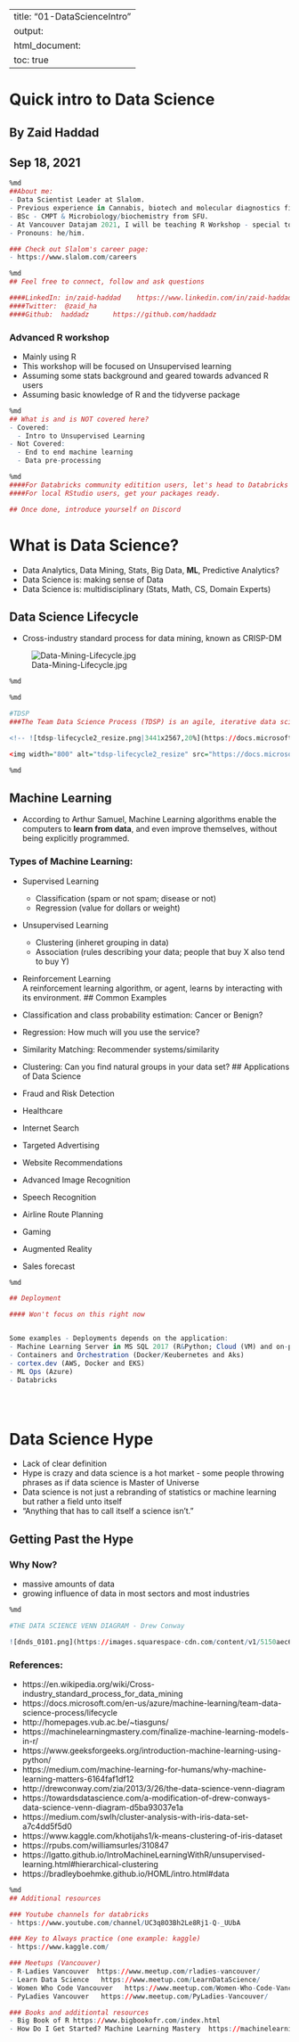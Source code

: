 
---
title: "01-DataScienceIntro"
output:
  html_document:
    toc: true
---

# Quick intro to Data Science
##  By Zaid Haddad
##  Sep 18, 2021

```r
%md
##About me:
- Data Scientist Leader at Slalom.     
- Previous experience in Cannabis, biotech and molecular diagnostics fields developing and validating end to end ML models. 
- BSc - CMPT & Microbiology/biochemistry from SFU.      
- At Vancouver Datajam 2021, I will be teaching R Workshop - special topic: Machine Learning.    
- Pronouns: he/him.

### Check out Slalom's career page:
- https://www.slalom.com/careers

```


```r
%md
## Feel free to connect, follow and ask questions

####LinkedIn: in/zaid-haddad    https://www.linkedin.com/in/zaid-haddad/        
####Twitter:  @zaid_ha         
####Github:  haddadz      https://github.com/haddadz
```


### Advanced R workshop   
- Mainly using R 
- This workshop will be focused on Unsupervised learning
- Assuming some stats background and geared towards advanced R users
- Assuming basic knowledge of R and the tidyverse package

```r
%md
## What is and is NOT covered here?
- Covered:
  - Intro to Unsupervised Learning
- Not Covered:
  - End to end machine learning
  - Data pre-processing
```


```r
%md
####For Databricks community editition users, let's head to Databricks and spin up the cluster (install packages). 
####For local RStudio users, get your packages ready. 

## Once done, introduce yourself on Discord
```

# What is Data Science?

- Data Analytics, Data Mining, Stats, Big Data, **ML**, Predictive Analytics?
- Data Science is: making sense of Data
- Data Science is: multidisciplinary (Stats, Math, CS, Domain Experts)


## Data Science Lifecycle
- Cross-industry standard process for data mining, known as CRISP-DM    


![Data-Mining-Lifecycle.jpg](https://upload.wikimedia.org/wikipedia/commons/thumb/b/b9/CRISP-DM_Process_Diagram.png/600px-CRISP-DM_Process_Diagram.png)

```r
%md 
```


```r
%md

#TDSP
###The Team Data Science Process (TDSP) is an agile, iterative data science methodology to deliver predictive analytics solutions and intelligent applications efficiently

<!-- ![tdsp-lifecycle2_resize.png|3441x2567,20%](https://docs.microsoft.com/en-us/azure/machine-learning/team-data-science-process/media/overview/tdsp-lifecycle2.png) -->

<img width="800" alt="tdsp-lifecycle2_resize" src="https://docs.microsoft.com/en-us/azure/machine-learning/team-data-science-process/media/overview/tdsp-lifecycle2.png">
```


```r
%md 
```

## Machine Learning

* According to Arthur Samuel, Machine Learning algorithms enable the computers to **learn from data**, and even improve themselves, without being explicitly programmed.
                         
### Types of Machine Learning:    
* Supervised Learning       
    -  Classification (spam or not spam; disease or not)    
    -  Regression (value for dollars or weight)     
* Unsupervised Learning          
    -  Clustering (inheret grouping in data)    
    -  Association (rules describing your data; people that buy X also tend to buy Y)    
* Reinforcement Learning         
A reinforcement learning algorithm, or agent, learns by interacting with its environment.
## Common Examples

-  Classification and class probability estimation: Cancer or Benign?
-  Regression: How much will you use the service?
-  Similarity Matching: Recommender systems/similarity
-  Clustering: Can you find natural groups in your data set?
## Applications of Data Science
- Fraud and Risk Detection
- Healthcare
- Internet Search
- Targeted Advertising
- Website Recommendations
- Advanced Image Recognition
- Speech Recognition
- Airline Route Planning
- Gaming
- Augmented Reality
- Sales forecast

```r
%md

## Deployment

#### Won't focus on this right now


Some examples - Deployments depends on the application:
- Machine Learning Server in MS SQL 2017 (R&Python; Cloud (VM) and on-prem)
- Containers and Orchestration (Docker/Keubernetes and Aks)
- cortex.dev (AWS, Docker and EKS)
- ML Ops (Azure)
- Databricks





```

# Data Science Hype

- Lack of clear definition
- Hype is crazy and data science is a hot market - some people throwing phrases as if data science is Master of Universe
- Data science is not just a rebranding of statistics or machine learning but rather a field unto itself
- “Anything that has to call itself a science isn’t.”

## Getting Past the Hype

### Why Now?
- massive amounts of data
- growing influence of data in most sectors and most industries

```r
%md

#THE DATA SCIENCE VENN DIAGRAM - Drew Conway

![dnds_0101.png](https://images.squarespace-cdn.com/content/v1/5150aec6e4b0e340ec52710a/1364352051365-HZAS3CLBF7ABLE3F5OBY/ke17ZwdGBToddI8pDm48kB2M2-8_3EzuSSXvzQBRsa1Zw-zPPgdn4jUwVcJE1ZvWQUxwkmyExglNqGp0IvTJZUJFbgE-7XRK3dMEBRBhUpxPe_8B-x4gq2tfVez1FwLYYZXud0o-3jV-FAs7tmkMHY-a7GzQZKbHRGZboWC-fOc/Data_Science_VD.png?format=750w)
```

### References:

- https://en.wikipedia.org/wiki/Cross-industry_standard_process_for_data_mining
- https://docs.microsoft.com/en-us/azure/machine-learning/team-data-science-process/lifecycle
- http://homepages.vub.ac.be/~tiasguns/      
- https://machinelearningmastery.com/finalize-machine-learning-models-in-r/      
- https://www.geeksforgeeks.org/introduction-machine-learning-using-python/      
- https://medium.com/machine-learning-for-humans/why-machine-learning-matters-6164faf1df12  
- http://drewconway.com/zia/2013/3/26/the-data-science-venn-diagram
- https://towardsdatascience.com/a-modification-of-drew-conways-data-science-venn-diagram-d5ba93037e1a
- https://medium.com/swlh/cluster-analysis-with-iris-data-set-a7c4dd5f5d0
- https://www.kaggle.com/khotijahs1/k-means-clustering-of-iris-dataset
- https://rpubs.com/williamsurles/310847
- https://lgatto.github.io/IntroMachineLearningWithR/unsupervised-learning.html#hierarchical-clustering
- https://bradleyboehmke.github.io/HOML/intro.html#data

```r
%md
## Additional resources

### Youtube channels for databricks
- https://www.youtube.com/channel/UC3q8O3Bh2Le8Rj1-Q-_UUbA

### Key to Always practice (one example: kaggle)
- https://www.kaggle.com/

### Meetups (Vancouver)
- R-Ladies Vancouver  https://www.meetup.com/rladies-vancouver/
- Learn Data Science   https://www.meetup.com/LearnDataScience/
- Women Who Code Vancouver   https://www.meetup.com/Women-Who-Code-Vancouver/
- PyLadies Vancouver   https://www.meetup.com/PyLadies-Vancouver/

### Books and additiontal resources
- Big Book of R https://www.bigbookofr.com/index.html
- How Do I Get Started? Machine Learning Mastery  https://machinelearningmastery.com/start-here/

```

